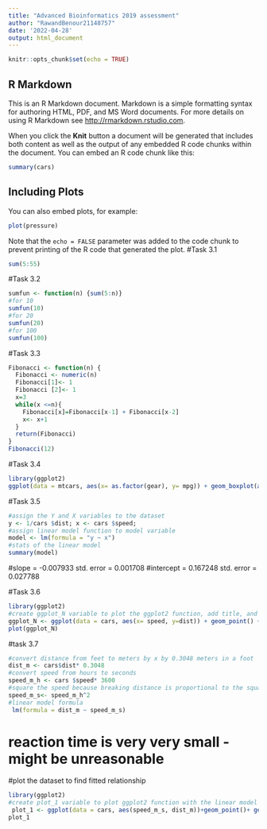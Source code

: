 ```yaml
---
title: "Advanced Bioinformatics 2019 assessment"
author: "RawandBenour21148757"
date: '2022-04-28'
output: html_document
---
```


```r
knitr::opts_chunk$set(echo = TRUE)
```

## R Markdown

This is an R Markdown document. Markdown is a simple formatting syntax for authoring HTML, PDF, and MS Word documents. For more details on using R Markdown see <http://rmarkdown.rstudio.com>.

When you click the **Knit** button a document will be generated that includes both content as well as the output of any embedded R code chunks within the document. You can embed an R code chunk like this:

```r
summary(cars)
```

## Including Plots

You can also embed plots, for example:

```r
plot(pressure)
```

Note that the `echo = FALSE` parameter was added to the code chunk to prevent printing of the R code that generated the plot.
#Task 3.1 
```r
sum(5:55)
```

#Task 3.2 
```r
sumfun <- function(n) {sum(5:n)}
#for 10 
sumfun(10)
#for 20 
sumfun(20)
#for 100 
sumfun(100)
```
#Task 3.3 
```r
Fibonacci <- function(n) { 
  Fibonacci <- numeric(n)
  Fibonacci[1]<- 1 
  Fibonacci [2]<- 1 
  x=3 
  while(x <=n){
    Fibonacci[x]=Fibonacci[x-1] + Fibonacci[x-2]
    x<- x+1 
  }
  return(Fibonacci)
}
Fibonacci(12)
```
#Task 3.4 
```r
library(ggplot2)
ggplot(data = mtcars, aes(x= as.factor(gear), y= mpg)) + geom_boxplot(aes(fill= as.factor(gear) )) + ggtitle(" Box plot For Miles per gallon(mpg) as a function of number of gears")
```

#Task 3.5 
```r
#assign the Y and X variables to the dataset 
y <- 1/cars $dist; x <- cars $speed; 
#assign linear model function to model variable 
model <- lm(formula = "y ~ x")
#stats of the linear model 
summary(model)
```
#slope = -0.007933 std. error = 0.001708
#intercept =  0.167248 std. error =  0.027788

#Task 3.6
```r
library(ggplot2) 
#create ggplot_N variable to plot the ggplot2 function, add title, and axises labels 
ggplot_N <- ggplot(data = cars, aes(x= speed, y=dist)) + geom_point() + geom_smooth(method = "lm",formula = "y ~ x")+ ggtitle ("Linear Relationship between breaking distance and speed")+ xlab("speed")+ ylab("dist")
plot(ggplot_N)
```
#task 3.7 
```r
#convert distance from feet to meters by x by 0.3048 meters in a foot 
dist_m <- cars$dist* 0.3048
#convert speed from hours to seconds 
speed_m_h <- cars $speed* 3600
#square the speed because breaking distance is proportional to the square of the speed 
speed_m_s<- speed_m_h^2
#linear model formula 
 lm(formula = dist_m ~ speed_m_s)
```
# reaction time is very very small - might be unreasonable 
#plot the dataset to find fitted relationship
```r
library(ggplot2) 
#create plot_1 variable to plot ggplot2 function with the linear model found above, add title 
 plot_1 <- ggplot(data = cars, aes(speed_m_s, dist_m))+geom_point()+ geom_smooth(method = "lm", formula = dist_m ~ speed_m_s)+ggtitle("Relationship between Breaking Distance and speed")
plot_1 
```
